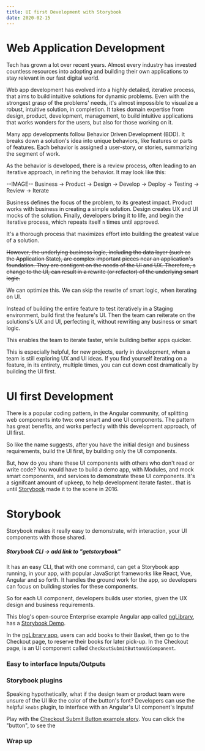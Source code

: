---
title: UI first Development with Storybook
date: 2020-02-15
---

# Web Application Development

Tech has grown a lot over recent years. Almost every industry has invested countless resources into adopting and building their own applications to stay relevant in our fast digital world.

Web app development has evolved into a highly detailed, iterative process, that aims to build intuitive solutions for dynamic problems. Even with the strongest grasp of the problems' needs, it's almost impossible to visualize a robust, intuitive solution, in completion. It takes domain expertise from design, product, development, management, to build intuitive applications that works wonders for the users, but also for those working on it.

Many app developments follow Behavior Driven Development (BDD). It breaks down a solution's idea into unique behaviors, like features or parts of features. Each behavior is assigned a user-story, or stories, summarizing the segment of work.

As the behavior is developed, there is a review process, often leading to an iterative approach, in refining the behavior. It may look like this:

--IMAGE--
Business -> Product -> Design -> Develop -> Deploy -> Testing -> Review -> Iterate

Business defines the focus of the problem, to its greatest impact. Product works with business in creating a simple solution. Design creates UX and UI mocks of the solution. Finally, developers bring it to life, and begin the iterative process, which repeats itself `n` times until approved.

It's a thorough process that maximizes effort into building the greatest value of a solution. 

~~However, the underlying business logic, including the data layer (such as the Application State), are complex important pieces near an application's foundation. They are contigent on the needs of the UI and UX. Therefore, s change to the UI, can result in a rewrite (or refactor) of the underlying smart logic.~~

We can optimize this. We can skip the rewrite of smart logic, when iterating on UI.

Instead of building the entire feature to test iteratively in a Staging environment, build first the feature's UI. Then the team can reiterate on the solutions's UX and UI, perfecting it, without rewriting any business or smart logic.

This enables the team to iterate faster, while building better apps quicker.

This is especially helpful, for new projects, early in development, when a team is still exploring UX and UI ideas. If you find yourself iterating on a feature, in its entirety, multiple times, you can cut down cost dramatically by building the UI first.

# UI first Development

There is a popular coding pattern, in the Angular community, of splitting web components into two: one smart and one UI components. The pattern has great benefits, and works perfectly with this development approach, of UI first.

So like the name suggests, after you have the initial design and business requirements, build the UI first, by building only the UI components.

But, how do you share these UI components with others who don't read or write code? You would have to build a demo app, with Modules, and mock smart components, and services to demonstrate these UI components. It's a signifcant amount of upkeep, to help development iterate faster.. that is until [Storybook](https://storybook.js.org/) made it to the scene in 2016.

# Storybook

Storybook makes it really easy to demonstrate, with interaction, your UI components with those shared.

##### Storybook CLI -> add link to "getstorybook"
It has an easy CLI, that with one command, can get a Storybook app running, in your app, with popular JavaScript frameworks like React, Vue, Angular and so forth. It handles the ground work for the app, so developers can focus on building stories for these components.

So for each UI component, developers builds user stories, given the UX design and business requirements.

This blog's open-source Enterprise example Angular app called [ngLibrary](https://github.com/mrWh1te/ngLibrary), has a [Storybook Demo](https://nglibrary-demo.netlify.com/storybook).

In the [ngLibrary app](https://nglibrary-demo.netlify.com/), users can add books to their Basket, then go to the Checkout page, to reserve their books for later pick-up. In the Checkout page, is an UI component called `CheckoutSubmitButtonUiComponent`. 

### Easy to interface Inputs/Outputs

### Storybook plugins


Speaking hypothetically, what if the design team or product team were unsure of the UI like the color of the button's font? Developers can use the helpful `knobs` plugin, to interface with an Angular's UI component's Inputs!

Play with the [Checkout Submit Button example story](https://nglibrary-demo.netlify.com/storybook/?path=/story/checkout-submit-button--example). You can click the "button", to see the 


### Wrap up


